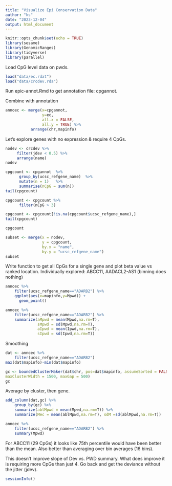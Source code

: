 ```yaml
---
title: "Visualize Epi Conservation Data"
author: "ks"
date: "2023-12-04"
output: html_document
---
```


```r
knitr::opts_chunk$set(echo = TRUE)
library(sesame)
library(GenomicRanges)
library(tidyverse)
library(parallel)
```

Load CpG level data on pwds.
```r
load("data/ec.rdat")
load("data/crcdev.rda")
```
Run epic-annot.Rmd to get annotation file: cpgannot.

Combine with annotation
```r
annoec <- merge(x=cpgannot, 
                y=ec,
                all.x = FALSE,
                all.y = TRUE) %>%
           arrange(chr,mapinfo)
```

Let's explore genes with no expression & require 4 CpGs.
```r
nodev <- crcdev %>%
     filter(jdev < 0.5) %>%
     arrange(name)
nodev
```



```r
cpgcount <- cpgannot  %>%
      group_by(ucsc_refgene_name)  %>%
      mutate(n = 1)   %>%
      summarise(nCpG = sum(n))
tail(cpgcount)

cpgcount <- cpgcount %>%
      filter(nCpG > 3)

cpgcount <- cpgcount[!is.na(cpgcount$ucsc_refgene_name),]
tail(cpgcount)

cpgcount
```

```r
subset <- merge(x = nodev,
                y = cpgcount,
                by.x = "name",
                by.y = "ucsc_refgene_name")
subset
```



Write function to get all CpGs for a single gene and plot beta value vs ranked location. Individually explored: ABCC11, AADACL2-AS1 (binning does nothing)
```r
annoec %>% 
    filter(ucsc_refgene_name=="ADARB2") %>%
    ggplot(aes(x=mapinfo,y=Mpwd)) +
      geom_point()
```

```r
annoec %>% 
    filter(ucsc_refgene_name=="ADARB2") %>%
    summarize(aMpwd = mean(Mpwd,na.rm=T), 
              sMpwd = sd(Mpwd,na.rm=T),
              aIpwd = mean(Ipwd,na.rm=T),
              sIpwd = sd(Ipwd,na.rm=T))
```
Smoothing
```r
dat <- annoec %>% 
    filter(ucsc_refgene_name=="ADARB2") 
max(dat$mapinfo)-min(dat$mapinfo)
```
```r
gc <- boundedClusterMaker(dat$chr, pos=dat$mapinfo, assumeSorted = FALSE,
maxClusterWidth = 1500, maxGap = 500)
gc
```

Average by cluster, then gene.
```r
add_column(dat,gc) %>%
    group_by(gc) %>%
    summarize(ablMpwd = mean(Mpwd,na.rm=T)) %>%
    summarize(Mec = mean(ablMpwd,na.rm=T), sdM =sd(ablMpwd,na.rm=T))
```



```r
annoec %>% 
    filter(ucsc_refgene_name=="ADARB2") %>%
    summary(Mpwd)
```

For ABCC11 (29 CpGs) it looks like 75th percentile would have been better than the mean. Also better than averaging over bin averages (16 bins).

This doesn't improve slope of Dev vs. PWD summary. What does improve it is requiring more CpGs than just 4. Go back and get the deviance without the jitter (jdev). 


```r
sessionInfo()
```

